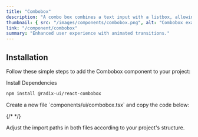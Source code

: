 ```yaml
---
title: "Combobox"
description: "A combo box combines a text input with a listbox, allowing users to filter options to match what they're looking for."
thumbnail: { src: "/images/components/combobox.png", alt: "Combobox example" }
link: "/component/combobox"
summary: "Enhanced user experience with animated transitions."
---
```


<ComponentPreview name="combobox-demo" />

## Installation

Follow these simple steps to add the Combobox component to your project:

<Steps>

<Step>
Install Dependencies
</Step>

```bash 
npm install @radix-ui/react-combobox
```

<Step>
    Create a new file `components/ui/combobox.tsx` and copy the code below:
</Step>

{/* <CollapsibleSource name="combobox" /> */}

<Step>
    Adjust the import paths in both files according to your project's structure.
</Step>

</Steps>
